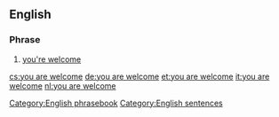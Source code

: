 ==English==

===Phrase===
{{head|en|phrase|head=[[you]] [[are]] [[welcome]]}}

# {{label|en|formal}} [[you're welcome]]

[[Category:English phrasebook]]
[[Category:English sentences]]

[[cs:you are welcome]]
[[de:you are welcome]]
[[et:you are welcome]]
[[it:you are welcome]]
[[nl:you are welcome]]